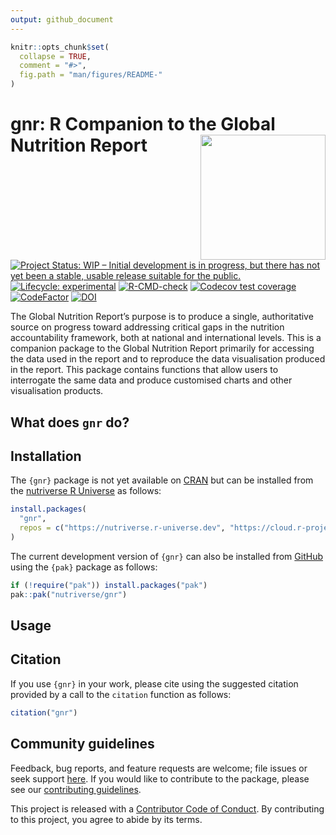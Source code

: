```yaml
---
output: github_document
---
```


<!-- README.md is generated from README.Rmd. Please edit that file -->

```r
knitr::opts_chunk$set(
  collapse = TRUE,
  comment = "#>",
  fig.path = "man/figures/README-"
)
```

# gnr: R Companion to the Global Nutrition Report <img src="man/figures/gnr.png" width="200px" align="right" />

<!-- badges: start -->
[![Project Status: WIP – Initial development is in progress, but there has not yet been a stable, usable release suitable for the public.](https://www.repostatus.org/badges/latest/wip.svg)](https://www.repostatus.org/#wip)
[![Lifecycle: experimental](https://img.shields.io/badge/lifecycle-experimental-orange.svg)](https://www.tidyverse.org/lifecycle/#experimental)
[![R-CMD-check](https://github.com/nutriverse/gnr/actions/workflows/R-CMD-check.yaml/badge.svg)](https://github.com/nutriverse/gnr/actions/workflows/R-CMD-check.yaml)
[![Codecov test coverage](https://codecov.io/gh/nutriverse/gnr/branch/master/graph/badge.svg)](https://codecov.io/gh/nutriverse/gnr?branch=master)
[![CodeFactor](https://www.codefactor.io/repository/github/nutriverse/gnr/badge)](https://www.codefactor.io/repository/github/nutriverse/gnr)
[![DOI](https://zenodo.org/badge/187449399.svg)](https://zenodo.org/badge/latestdoi/187449399)
<!-- badges: end -->

The Global Nutrition Report's purpose is to produce a single, authoritative source on progress toward addressing critical gaps in the nutrition accountability framework, both at national and international levels. This is a companion package to the Global Nutrition Report primarily for accessing the data used in the report and to reproduce the data visualisation produced in the report. This package contains functions that allow users to interrogate the same data and produce customised charts and other visualisation products.

## What does `gnr` do?

## Installation

The `{gnr}` package is not yet available on [CRAN](https://cran.r-project.org) but can be installed from the [nutriverse R Universe](https://nutriverse.r-universe.dev) as follows:

```r
install.packages(
  "gnr", 
  repos = c("https://nutriverse.r-universe.dev", "https://cloud.r-project.org")
)
```

The current development version of `{gnr}` can also be installed from [GitHub](https://github.com/nutriverse/gnr) using the `{pak}` package as follows:

```r
if (!require("pak")) install.packages("pak")
pak::pak("nutriverse/gnr")
```

## Usage

## Citation

If you use `{gnr}` in your work, please cite using the suggested citation provided by a call to the `citation` function as follows:

```r
citation("gnr")
```

## Community guidelines

Feedback, bug reports, and feature requests are welcome; file issues or seek support [here](https://github.com/nutriverse/gnr/issues). If you would like to contribute to the package, please see our [contributing guidelines](https://nutriverse.io/gnr/CONTRIBUTING.html).

This project is released with a [Contributor Code of Conduct](https://nutriverse.io/gnr/CODE_OF_CONDUCT.html). By contributing to this project, you agree to abide by its terms.
